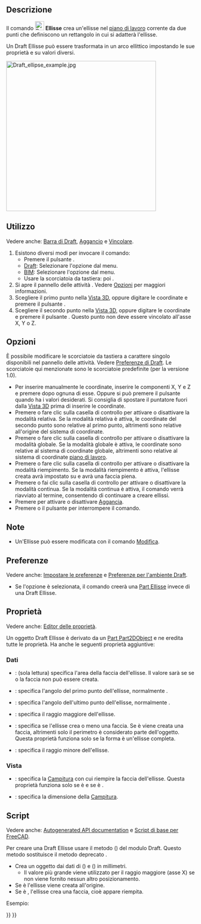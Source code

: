 <languages/>

{{Docnav/it
|[[Draft_Circle/it|Cerchio]]
|[[Draft_Rectangle/it|Rettangolo]]
|[[Draft_Workbench/it|Draft]]
|IconL=Draft_Circle.svg 
|IconR=Draft_Rectangle.svg 
|IconC=Workbench_Draft.svg
}}

{{GuiCommand/it
|Name=Draft Ellipse
|Name/it=Draft Ellisse
|MenuLocation=Drafting → Ellisse<br>2D Drafting → Ellisse
|Workbenches=[[Draft_Workbench/it|Draft]], [[BIM_Workbench/it|BIM]]
|Shortcut={{KEY|E}} {{KEY|L}}
|Version=0.7
}}

<span id="Description"></span>
==Descrizione==

Il comando [[Image:Draft_Ellipse.svg|24px]] '''Ellisse''' crea un'ellisse nel [[Draft_SelectPlane/it|piano di lavoro]] corrente da due punti che definiscono un rettangolo in cui si adatterà l'ellisse.

Un Draft Ellisse può essere trasformata in un arco ellittico impostando le sue proprietà {{PropertyData|First Angle}} e {{PropertyData|Last Angle}} su valori diversi.

[[Image:Draft_ellipse_example.jpg|400px]]
{{Caption|Ellisse definita dagli angoli di un rettangolo}}

<span id="Usage"></span>
==Utilizzo==

Vedere anche: [[Draft_Tray/it|Barra di Draft]], [[Draft_Snap/it|Aggancio]] e [[Draft_Constrain/it|Vincolare]].

# Esistono diversi modi per invocare il comando:
#* Premere il pulsante {{Button|[[Image:Draft_Ellipse.svg|16px]] [[Draft_Ellipse/it|Ellisse]]}}.
#* [[Draft_Workbench/it|Draft]]: Selezionare l'opzione {{MenuCommand|Drafting → [[Image:Draft_Ellipse.svg|16px]] Ellisse}} dal menu.
#* [[BIM_Workbench/it|BIM]]: Selezionare l'opzione {{MenuCommand|2D Drafting → [[Image:Draft_Ellipse.svg|16px]] Ellisse}} dal menu.
#* Usare la scorciatoia da tastiera: {{KEY|E}} poi {{KEY|L}}.
# Si apre il pannello delle attività {{MenuCommand|Ellisse}}. Vedere [[#Options|Opzioni]] per maggiori informazioni.
# Scegliere il primo punto nella [[3D_view/it|Vista 3D]], oppure digitare le coordinate e premere il pulsante {{Button|[[Image:Draft_AddPoint.svg|16px]] Inserisci punto}}.
# Scegliere il secondo punto nella [[3D_view/it|Vista 3D]], oppure digitare le coordinate e premere il pulsante {{Button|[[Image:Draft_AddPoint.svg|16px]] Inserisci punto}}. Questo punto non deve essere vincolato all'asse X, Y o Z.

<span id="Options"></span>
== Opzioni ==

È possibile modificare le scorciatoie da tastiera a carattere singolo disponibili nel pannello delle attività. Vedere [[Draft_Preferences/it|Preferenze di Draft]]. Le scorciatoie qui menzionate sono le scorciatoie predefinite (per la versione 1.0).

* Per inserire manualmente le coordinate, inserire le componenti X, Y e Z e premere {{KEY|Enter}} dopo ognuna di esse. Oppure si può premere il pulsante {{Button|[[Image:Draft_AddPoint.svg|16px]] Inserisci punto}} quando ha i valori desiderati. Si consiglia di spostare il puntatore fuori dalla [[3D_view/it|Vista 3D]] prima di inserire le coordinate.
* Premere {{KEY|R}} o fare clic sulla casella di controllo {{MenuCommand|Relativo}} per attivare o disattivare la modalità relativa. Se la modalità relativa è attiva, le coordinate del secondo punto sono relative al primo punto, altrimenti sono relative all'origine del sistema di coordinate.
* Premere {{KEY|G}} o fare clic sulla casella di controllo {{MenuCommand|Globale}} per attivare o disattivare la modalità globale. Se la modalità globale è attiva, le coordinate sono relative al sistema di coordinate globale, altrimenti sono relative al sistema di coordinate [[Draft_SelectPlane/it|piano di lavoro]].
* Premere {{KEY|F}} o fare clic sulla casella di controllo {{MenuCommand|Riempimento}} per attivare o disattivare la modalità riempimento. Se la modalità riempimento è attiva, l'ellisse creata avrà {{PropertyData|Make Face}} impostato su {{TRUE}} e avrà una faccia piena.
* Premere {{KEY|N}} o fai clic sulla casella di controllo {{MenuCommand|Continua}} per attivare o disattivare la modalità continua. Se la modalità continua è attiva, il comando verrà riavviato al termine, consentendo di continuare a creare ellissi.
* Premere {{KEY|S}} per attivare o disattivare [[Draft_Snap/it|Aggancia]].
* Premere {{KEY|Esc}} o il pulsante {{Button|Chiudi}} per interrompere il comando.

<span id="Notes"></span>
==Note==

* Un'Ellisse può essere modificata con il comando [[Draft_Edit/it|Modifica]].

<span id="Preferences"></span>
==Preferenze==

Vedere anche: [[Preferences_Editor/it|Impostare le preferenze]] e [[Draft_Preferences/it|Preferenze per l'ambiente Draft]].

* Se l'opzione {{MenuCommand|Modifica → Preferenze... → Draft → Generale → Crea primitive della parte se possibile}} è selezionata, il comando creerà una [[Part_Ellipse/it|Part Ellisse]] invece di una Draft Ellisse.

<span id="Properties"></span>
== Proprietà ==

Vedere anche: [[Property_editor/it|Editor delle proprietà]].

Un oggetto Draft Ellisse è derivato da un [[Part_Part2DObject/it|Part Part2DObject]] e ne eredita tutte le proprietà. Ha anche le seguenti proprietà aggiuntive:

<span id="Data"></span>
===Dati===

{{TitleProperty|Draft}}

* {{PropertyData|Area|Area}}: (sola lettura) specifica l'area della faccia dell'ellisse. Il valore sarà {{value|0.0}} se {{PropertyData|Make Face}} se {{FALSE}} o la faccia non può essere creata.
* {{PropertyData|First Angle|Angle}}: specifica l'angolo del primo punto dell'ellisse, normalmente {{value|0&#176;}}.
* {{PropertyData|Last Angle|Angle}}: specifica l'angolo dell'ultimo punto dell'ellisse, normalmente {{value|0&#176;}}.
* {{PropertyData|Major Radius|Length}}: specifica il raggio maggiore dell'ellisse.
* {{PropertyData|Make Face|Bool}}: specifica se l'ellisse crea o meno una faccia. Se è {{TRUE}} viene creata una faccia, altrimenti solo il perimetro è considerato parte dell'oggetto. Questa proprietà funziona solo se la forma è un'ellisse completa.
* {{PropertyData|Minor Radius|Length}}: specifica il raggio minore dell'ellisse.

<span id="View"></span>
===Vista===

{{TitleProperty|Draft}}

* {{PropertyView|Pattern|Enumeration}}: specifica la [[Draft_Pattern/it|Campitura]] con cui riempire la faccia dell'ellisse. Questa proprietà funziona solo se {{PropertyData|Make Face}} è {{TRUE}} e se {{PropertyView|Display Mode}} è {{value|Flat Lines}}.
* {{PropertyView|Pattern Size|Float}}: specifica la dimensione della [[Draft_Pattern/it|Campitura]].

<span id="Scripting"></span>
==Script==

Vedere anche: [https://freecad.github.io/SourceDoc/ Autogenerated API documentation] e [[FreeCAD Scripting Basics/it|Script di base per FreeCAD]].

Per creare una Draft Ellisse usare il metodo {{incode|make_ellipse}} ({{Version/it|0.19}}) del modulo Draft. Questo metodo sostituisce il metodo deprecato {{incode|makeEllipse}}.

{{Code|code=
ellipse = make_ellipse(majradius, minradius, placement=None, face=True, support=None)
}}

* Crea un oggetto {{incode|ellipse}} dai dati di ({{incode|majradius}}) e ({{incode|minradius}}) in millimetri.
** Il valore più grande viene utilizzato per il raggio maggiore (asse X) se non viene fornito nessun altro posizionamento.
* Se {{incode|placement}} è {{incode|None}} l'ellisse viene creata all'origine.
* Se {{incode|face}} è {{incode|True}}, l'ellisse crea una faccia, cioè appare riempita.

Esempio:

{{Code|code=
import FreeCAD as App
import Draft

doc = App.newDocument()

ellipse1 = Draft.make_ellipse(3000, 200)
ellipse2 = Draft.make_ellipse(700, 1000)

zaxis = App.Vector(0, 0, 1)
p3 = App.Vector(1000, 1000, 0)
place3 = App.Placement(p3, App.Rotation(zaxis, 90))

ellipse3 = Draft.make_ellipse(700, 1000, placement=place3)

doc.recompute()
}}


{{Docnav/it
|[[Draft_Circle/it|Cerchio]]
|[[Draft_Rectangle/it|Rettangolo]]
|[[Draft_Workbench/it|Draft]]
|IconL=Draft_Circle.svg 
|IconR=Draft_Rectangle.svg 
|IconC=Workbench_Draft.svg
}}

{{Draft Tools navi{{#translation:}}}}
{{Userdocnavi{{#translation:}}}}